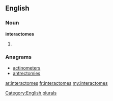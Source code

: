 ==English==

===Noun===
'''interactomes'''

# {{plural of|[[interactome]]}}

===Anagrams===
* [[actinometers#English|actinometers]]
* [[antrectomies#English|antrectomies]]

[[Category:English plurals]]

[[ar:interactomes]]
[[fr:interactomes]]
[[my:interactomes]]